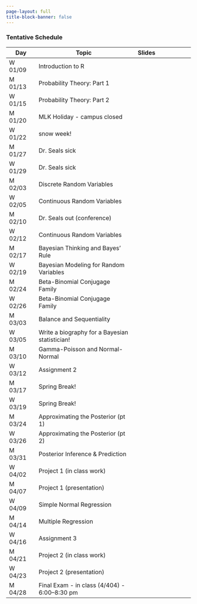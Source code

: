 ```yaml
---
page-layout: full
title-block-banner: false
---
```


<!-- {{< fa display >}} {{< fa paperclip >}} -->
<!--  -->


### Tentative Schedule 


| Day | Topic | Slides |
|----|-------------|:--:|:--:|
| W 01/09 | Introduction to R | <a href="files/lecture/W01-L1-intro-to-R.html"><i class="fa fa-display fa-s" style="color: #8DC8E8;"></i></a> <a href="https://github.com/samanthaseals/STA6349Sp25/blob/main/files/lecture/W01-L1-intro-to-R.qmd"><i class="fa fa-paperclip" style="color: #8DC8E8;"></i></a> |  
| M 01/13 | Probability Theory: Part 1 | <a href="files/lecture/W02-L1-intro-prob-pt1.html"><i class="fa fa-display fa-s" style="color: #8DC8E8;"></i></a> <a href="https://github.com/samanthaseals/STA6349Sp25/blob/main/files/lecture/W02-L1-intro-prob-pt1.qmd"><i class="fa fa-paperclip" style="color: #8DC8E8;"></i></a> | 
| W 01/15 | Probability Theory: Part 2 | <a href="files/lecture/W02-L2-intro-prob-pt2.html"><i class="fa fa-display fa-s" style="color: #8DC8E8;"></i></a> <a href="https://github.com/samanthaseals/STA6349Sp25/blob/main/files/lecture/W02-L2-intro-prob-pt2.qmd"><i class="fa fa-paperclip" style="color: #8DC8E8;"></i></a> | 
| M 01/20 | MLK Holiday - campus closed | |
| W 01/22 | snow week! | |
| M 01/27 | Dr. Seals sick | |
| W 01/29 | Dr. Seals sick | |
| M 02/03 | Discrete Random Variables | <a href="files/lecture/W05-L1-discrete-rv.html"><i class="fa fa-display fa-s" style="color: #8DC8E8;"></i></a> <a href="https://github.com/samanthaseals/STA6349Sp25/blob/main/files/lecture/W05-L1-discrete-rv.qmd"><i class="fa fa-paperclip" style="color: #8DC8E8;"></i></a> | 
| W 02/05 | Continuous Random Variables | <a href="files/lecture/W05-L2-continuous-rv.html"><i class="fa fa-display fa-s" style="color: #8DC8E8;"></i></a> <a href="https://github.com/samanthaseals/STA6349Sp25/blob/main/files/lecture/W05-L2-continuous-rv.qmd"><i class="fa fa-paperclip" style="color: #8DC8E8;"></i></a> | 
| M 02/10 | Dr. Seals out (conference) | | |
| W 02/12 | Continuous Random Variables | <a href="files/lecture/W05-L2-continuous-rv.html"><i class="fa fa-display fa-s" style="color: #8DC8E8;"></i></a> <a href="https://github.com/samanthaseals/STA6349Sp25/blob/main/files/lecture/W05-L2-continuous-rv.qmd"><i class="fa fa-paperclip" style="color: #8DC8E8;"></i></a> |
| M 02/17 | Bayesian Thinking and Bayes' Rule | <a href="files/lecture/W07-L1-Bayesian-thinking.html"><i class="fa fa-display fa-s" style="color: #8DC8E8;"></i></a> <a href="https://github.com/samanthaseals/STA6349Sp25/blob/main/files/lecture/W07-L1-Bayesian-thinking.qmd"><i class="fa fa-paperclip" style="color: #8DC8E8;"></i></a> |
| W 02/19 | Bayesian Modeling for Random Variables | <a href="files/lecture/W07-L2-Bayes-models-rv.html"><i class="fa fa-display fa-s" style="color: #8DC8E8;"></i></a> <a href="https://github.com/samanthaseals/STA6349Sp25/blob/main/files/lecture/W07-L2-Bayes-models-rv.qmd"><i class="fa fa-paperclip" style="color: #8DC8E8;"></i></a> |
| M 02/24 | Beta-Binomial Conjugage Family | <a href="files/lecture/W08-L1-beta-binomial.html"><i class="fa fa-display fa-s" style="color: #8DC8E8;"></i></a> <a href="https://github.com/samanthaseals/STA6349Sp25/blob/main/files/lecture/W08-L2-beta-binomial.qmd"><i class="fa fa-paperclip" style="color: #8DC8E8;"></i></a> |
| W 02/26 | Beta-Binomial Conjugage Family | <a href="files/lecture/W08-L1-beta-binomial"><i class="fa fa-display fa-s" style="color: #8DC8E8;"></i></a> <a href="https://github.com/samanthaseals/STA6349Sp25/blob/main/files/lecture/W08-L2-beta-binomial"><i class="fa fa-paperclip" style="color: #8DC8E8;"></i></a> |
| M 03/03 | Balance and Sequentiality | <a href="files/lecture/W08-L2-balance-and-sequentiality.html"><i class="fa fa-display fa-s" style="color: #8DC8E8;"></i></a> <a href="https://github.com/samanthaseals/STA6349Sp25/blob/main/files/lecture/W08-L2-balance-and-sequentiality.qmd"><i class="fa fa-paperclip" style="color: #8DC8E8;"></i></a> |
| W 03/05 | Write a biography for a Bayesian statistician! |
| M 03/10 | Gamma-Poisson and Normal-Normal | <a href="files/lecture/W10-L1-conjugate-families.html"><i class="fa fa-display fa-s" style="color: #8DC8E8;"></i></a> <a href="https://github.com/samanthaseals/STA6349Sp25/blob/main/files/lecture/W10-L1-conjugate-families.qmd"><i class="fa fa-paperclip" style="color: #8DC8E8;"></i></a> |
| W 03/12 | Assignment 2 |
| M 03/17 | Spring Break! | 
| W 03/19 | Spring Break! |  
| M 03/24 | Approximating the Posterior (pt 1) | <a href="files/lecture/W11-L1-approx-posterior.htm l"><i class="fa fa-display fa-s" style="color: #8DC8E8;"></i></a> <a href="https://github.com/samanthaseals/STA6349Sp25/blob/main/files/lecture/W11-L1-approx-posterior.qmd"><i class="fa fa-paperclip" style="color: #8DC8E8;"></i></a>
| W 03/26 | Approximating the Posterior (pt 2) | <a href="files/lecture/W11-L1-approx-posterior.htm l"><i class="fa fa-display fa-s" style="color: #8DC8E8;"></i></a> <a href="https://github.com/samanthaseals/STA6349Sp25/blob/main/files/lecture/W11-L1-approx-posterior.qmd"><i class="fa fa-paperclip" style="color: #8DC8E8;"></i></a> 
| M 03/31 | Posterior Inference & Prediction | <a href="files/lecture/W12-L1-posterior-analysis.htm l"><i class="fa fa-display fa-s" style="color: #8DC8E8;"></i></a> <a href="https://github.com/samanthaseals/STA6349Sp25/blob/main/files/lecture/W12-L1-posterior-analysis.qmd"><i class="fa fa-paperclip" style="color: #8DC8E8;"></i></a> 
| W 04/02 | Project 1 (in class work) |
| M 04/07 | Project 1 (presentation) |
| W 04/09 | Simple Normal Regression |
| M 04/14 | Multiple Regression |
| W 04/16 | Assignment 3 |
| M 04/21 | Project 2 (in class work)
| W 04/23 | Project 2 (presentation)
| M 04/28 | Final Exam - in class (4/404) - 6:00--8:30 pm

